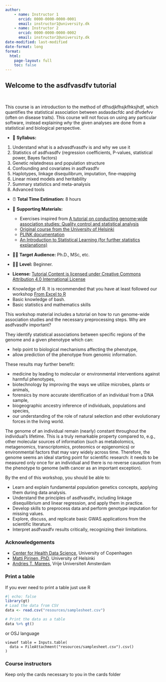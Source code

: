 ---
author:
    - name: Instructor 1
      orcid: 0000-0000-0000-0001
      email: instructor1@university.dk
    - name: Instructor 2
      orcid: 0000-0000-0000-0002
      email: instructor2@university.dk
date-modified: last-modified
date-format: long
format:
  html:
    page-layout: full
    toc: false
---

::: {.hero-banner}
# Welcome to the asdfvasdfv tutorial
:::

&nbsp;

This course is an introduction to the method of dfhsdjkfhsjkfhksjhdf, which quantifies the statistical 
association between asdasdacfdc and dfvdefvv (often on disease traits). This course will not focus on using any 
particular software, instead explaining *why* the given analyses are done from a statistical and biological perspective. 

:::{.callout-note title="Course Overview"}

- 📖 **Syllabus:**  

1. Understand what is a advasdfvasdfv is and why we use it  
2. Statistics of asdfvasdfv (regression coefficients, P-values, statistical power, Bayes factors)  
3. Genetic relatedness and population structure  
4. Confounding and covariates in asdfvasdfv
5. Haplotypes, linkage disequilibrum, imputation, fine-mapping  
6. Linear mixed models and heritability  
7. Summary statistics and meta-analysis  
8. Advanced tools 

- ⏰ **Total Time Estimation:** 8 hours  

- 📁 **Supporting Materials:**
    - Exercises inspired from [A tutorial on conducting genome‐wide association studies: Quality control and statistical analysis](https://pmc.ncbi.nlm.nih.gov/articles/PMC6001694/) 
    - [Original course from the University of Helsinki](https://www.mv.helsinki.fi/home/mjxpirin/GWAS_course)
    - [PLINK documentation](https://zzz.bwh.harvard.edu/plink/)
    - [An Introduction to Statistical Learning (for further statistics explanations)](https://www.statlearning.com/)
- 👨‍💻 **Target Audience:** Ph.D., MSc, etc.
- 👩‍🎓 **Level:** Beginner.
- **License:** [Tutorial Content is licensed under Creative Commons Attribution 4.0 International License](https://creativecommons.org/licenses/by/4.0/)
:::

:::{.callout-warning title="Course Requirements"}

- Knowledge of R. It is recommended that you have at least followed our workshop [From Excel to R](https://github.com/Center-for-Health-Data-Science/FromExceltoR)
- Basic knowledge of bash.
- Basic statistics and mathematics skills
:::

This workshop material includes a tutorial on how to run genome-wide association studies and the necessary preprocessing steps. Why are asdfvasdfv important? 

They identify statistical associations between specific regions of the genome and a given phenotype which can:

- help point to biological mechanisms affecting the phenotype,  
- allow prediction of the phenotype from genomic information.  

These results may further benefit:  

- medicine by leading to molecular or environmental interventions against harmful phenotypes,  
- biotechnology by improving the ways we utilize microbes, plants or animals,  
- forensics by more accurate identification of an individual from a DNA sample,  
- biogeographic ancestry inference of individuals, populations and species,  
- our understanding of the role of natural selection and other evolutionary forces in the living world.  

The genome of an individual remain (nearly) constant throughout the individual’s lifetime. This is a truly remarkable property compared to, e.g., other molecular sources of information (such as metabolomics, metagenomics, transcriptomics, proteomics or epigenomics) or environmental factors that may vary widely across time. Therefore, the genome seems an ideal starting point for scientific research: it needs to be measured only once for an individual and there is no reverse causation from the phenotype to genome (with cancer as an important exception).

::: {.callout-tip title="Course Goals"}
By the end of this workshop, you should be able to:

- Learn and explain fundamental population genetics concepts, applying them during data analysis.
- Understand the principles of asdfvasdfv, including linkage disequilibrium and linear regression, and apply them in practice.
- Develop skills to preprocess data and perform genotype imputation for missing values.
- Explore, discuss, and replicate basic GWAS applications from the scientific literature.
- Interpret asdfvasdfv results critically, recognizing their limitations.
:::

### Acknowledgements

- [Center for Health Data Science](https://heads.ku.dk/), University of Copenhagen
- [Matti Pirinen, PhD](https://www.mv.helsinki.fi/home/mjxpirin/), University of Helsinki
- [Andries T. Marees](https://research.vu.nl/en/persons/andries-marees), Vrije Universiteit Amsterdam

### Print a table

If you ever need to print a table just use R

```{r}
#| echo: false
library(gt)
# Load the data from CSV
data <- read.csv("resources/samplesheet.csv")

# Print the data as a table
data %>% gt()
```

or OSJ language 

```{ojs}
viewof table = Inputs.table(
  data = FileAttachment("resources/samplesheet.csv").csv()
)
```


### Course instructors

Keep only the cards necessary to you in the cards folder

